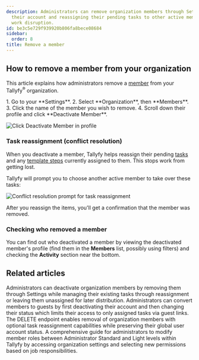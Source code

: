 ```yaml
---
description: Administrators can remove organization members through Settings by deactivating
  their account and reassigning their pending tasks to other active members to prevent
  work disruption.
id: be3c5e729f939920b806fa8bece08684
sidebar:
  order: 8
title: Remove a member
---
```



## How to remove a member from your organization

This article explains how administrators remove a [member](/products/pro/documenting/members/) from your Tallyfy<sup>®</sup> organization.

<Steps>
1. Go to your **Settings**.
2. Select **Organization**, then **Members**.
3. Click the name of the member you wish to remove.
4. Scroll down their profile and click **Deactivate Member**.

   ![Click Deactivate Member in profile](https://screenshots.tallyfy.com/tallyfy%2Fpro%2Fdesktop-light-remove-member.png)

</Steps>

### Task reassignment (conflict resolution)

When you deactivate a member, Tallyfy helps reassign their pending [tasks](/products/pro/tracking-and-tasks/tasks/) and any [template steps](/products/pro/documenting/templates/) currently assigned to them. This stops work from getting lost.

Tallyfy will prompt you to choose another active member to take over these tasks:

![Conflict resolution prompt for task reassignment](https://screenshots.tallyfy.com/tallyfy%2Fpro%2Fdesktop-light-conflict-resolution-example.png)

After you reassign the items, you'll get a confirmation that the member was removed.

### Checking who removed a member

You can find out who deactivated a member by viewing the deactivated member's profile (find them in the **Members** list, possibly using filters) and checking the **Activity** section near the bottom.


## Related articles
<CardGrid>
<LinkTitleCard header="<b>Members > How to remove a member</b>" href="/products/pro/documenting/members/how-can-i-remove-a-member-from-my-tallyfy-organization/" > Administrators can deactivate organization members by removing them through Settings while managing their existing tasks through reassignment or leaving them unassigned for later distribution. </LinkTitleCard>
<LinkTitleCard header="<b>Members > Convert a member to a guest</b>" href="/products/pro/documenting/members/convert-member-to-guest/" > Administrators can convert members to guests by first deactivating their account and then changing their status which limits their access to only assigned tasks via guest links. </LinkTitleCard>
<LinkTitleCard header="<b>Members > Remove member</b>" href="/products/pro/integrations/open-api/code-samples/members/remove-member/" > The DELETE endpoint enables removal of organization members with optional task reassignment capabilities while preserving their global user account status. </LinkTitleCard>
<LinkTitleCard header="<b>Members > Change the role of a member</b>" href="/products/pro/documenting/members/how-can-i-change-a-members-role-in-tallyfy/" > A comprehensive guide for administrators to modify member roles between Administrator Standard and Light levels within Tallyfy by accessing organization settings and selecting new permissions based on job responsibilities. </LinkTitleCard>
</CardGrid>